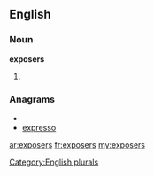 ==English==

===Noun===
'''exposers'''

# {{plural of|[[exposer]]}}

===Anagrams===
* {{alphagram|eeoprssx}}
* [[expresso#English|expresso]]


[[Category:English plurals]]

[[ar:exposers]]
[[fr:exposers]]
[[my:exposers]]